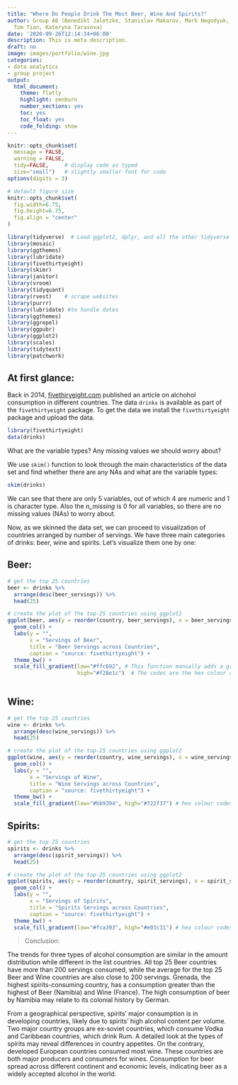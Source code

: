 ```yaml
---
title: "Where Do People Drink The Most Beer, Wine And Spirits?"
author: Group A8 (Benedikt Jaletzke, Stanislav Makarov, Mark Negodyuk, Olivia Zhang,
  Tom Tian, Kateryna Tarasova)
date: '2020-09-26T12:14:34+06:00'
description: This is meta description.
draft: no
image: images/portfolio/wine.jpg
categories:
- data analytics
- group project
output:
  html_document:
    theme: flatly
    highlight: zenburn
    number_sections: yes
    toc: yes
    toc_float: yes
    code_folding: show
---
```


```r

knitr::opts_chunk$set(
  message = FALSE, 
  warning = FALSE, 
  tidy=FALSE,     # display code as typed
  size="small")   # slightly smaller font for code
options(digits = 3)

# default figure size
knitr::opts_chunk$set(
  fig.width=6.75, 
  fig.height=6.75,
  fig.align = "center"
)
```


```r

library(tidyverse)  # Load ggplot2, dplyr, and all the other tidyverse packages
library(mosaic)
library(ggthemes)
library(lubridate)
library(fivethirtyeight)
library(skimr)
library(janitor)
library(vroom)
library(tidyquant)
library(rvest)    # scrape websites
library(purrr)  
library(lubridate) #to handle dates
library(ggthemes)
library(ggrepel)
library(ggpubr)
library(ggplot2)
library(scales)
library(tidytext)
library(patchwork)
```

## At first glance:  
Back in 2014, [fivethiryeight.com](https://fivethirtyeight.com/features/dear-mona-followup-where-do-people-drink-the-most-beer-wine-and-spirits/) published an article on alchohol consumption in different countries. The data `drinks` is available as part of the `fivethirtyeight` package. To get the data we install the `fivethirtyeight` package and upload the data.

```r

library(fivethirtyeight)
data(drinks)

```

What are the variable types? Any missing values we should worry about?

We use `skim()` function to look through the main characteristics of the data set and find whether there are any NAs and what are the variable types:

```r

skim(drinks)

```

We can see that there are only 5 variables, out of which 4 are numeric and 1 is character type. Also the *n_missing* is 0 for all variables, so there are no missing values (NAs) to worry about.

Now, as we skinned the data set, we can proceed to visualization of countries arranged by number of servings. We have three main categories of drinks: beer, wine and spirits. Let's visualize them one by one:

## Beer:
```r

# get the top 25 countries
beer <- drinks %>% 
  arrange(desc(beer_servings)) %>% 
  head(25)

# create the plot of the top-25 countries using ggplot2
ggplot(beer, aes(y = reorder(country, beer_servings), x = beer_servings, fill = beer_servings)) +
  geom_col() +
  labs(y = "",
       x = "Servings of Beer",
       title = "Beer Servings across Countries",
       caption = "source: fivethirtyeight") +
  theme_bw() +
  scale_fill_gradient(low="#ffc692", # This function manually adds a gradient to the fill variable.
                      high="#f28e1c")  # The codes are the hex colour codes for beer
  

```

## Wine:
```r

# get the top 25 countries
wine <- drinks %>% 
  arrange(desc(wine_servings)) %>% 
  head(25)

# create the plot of the top-25 countries using ggplot2
ggplot(wine, aes(y = reorder(country, wine_servings), x = wine_servings, fill = wine_servings)) +
  geom_col() +
  labs(y = "",
       x = "Servings of Wine",
       title = "Wine Servings across Countries",
       caption = "source: fivethirtyeight") +
  theme_bw() +
  scale_fill_gradient(low="#bb9394", high="#722f37") # hex colour codes for wine

```

## Spirits:
```r

# get the top 25 countries
spirits <- drinks %>% 
  arrange(desc(spirit_servings)) %>% 
  head(25)

# create the plot of the top-25 countries using ggplot2
ggplot(spirits, aes(y = reorder(country, spirit_servings), x = spirit_servings, fill = spirit_servings)) +
  geom_col() +
  labs(y = "",
       x = "Servings of Spirits",
       title = "Spirits Servings across Countries",
       caption = "source: fivethirtyeight") +
  theme_bw() +
  scale_fill_gradient(low="#fca393", high="#e03c31") # hex colour codes for spirit

```

> Conclusion:

The trends for three types of alcohol consumption are similar in the amount distribution while different in the list countries. All top 25 Beer countries have more than 200 servings consumed, while the average for the top 25 Beer and Wine countries are also close to 200 servings. Grenada, the highest spirits-consuming country, has a consumption greater than the highest of Beer (Namibia) and Wine (France). The high consumption of beer by Namibia may relate to its colonial history by German. 

From a geographical perspective, spirits' major consumption is in developing countries, likely due to spirits' high alcohol content per volume. Two major country groups are ex-soviet countries, which consume Vodka and Caribbean countries, which drink Rum. A detailed look at the types of spirits may reveal differences in country appetites. On the contrary, developed European countries consumed most wine. These countries are both major producers and consumers for wines. Consumption for beer spread across different continent and economic levels, indicating beer as a widely accepted alcohol in the world.
